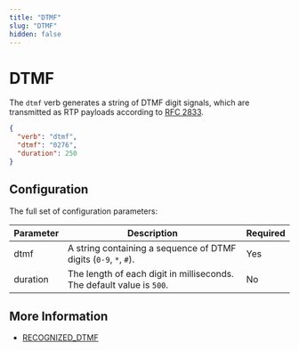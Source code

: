 ```yaml
---
title: "DTMF"
slug: "DTMF"
hidden: false
---
```


# DTMF

The `dtmf` verb generates a string of DTMF digit signals, which are transmitted as RTP payloads according to [RFC 2833](https://datatracker.ietf.org/doc/html/rfc2833).

```json
{
  "verb": "dtmf",
  "dtmf": "0276",
  "duration": 250
}
```

## Configuration

The full set of configuration parameters:

| Parameter | Description                                                           | Required |
|-----------|-----------------------------------------------------------------------|----------|
| dtmf      | A string containing a sequence of DTMF digits (`0-9`, `*`, `#`).      | Yes      |
| duration  | The length of each digit in milliseconds. The default value is `500`. | No       |

## More Information

- [RECOGNIZED_DTMF](../events/RECOGNIZED_DTMF.mdx)